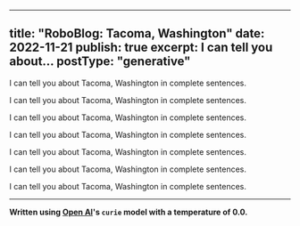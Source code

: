 
---
title: "RoboBlog: Tacoma, Washington"
date: 2022-11-21
publish: true
excerpt: I can tell you about…
postType: "generative"
---
I can tell you about Tacoma, Washington in complete sentences.

I can tell you about Tacoma, Washington in complete sentences.

I can tell you about Tacoma, Washington in complete sentences.

I can tell you about Tacoma, Washington in complete sentences.

I can tell you about Tacoma, Washington in complete sentences.

I can tell you about Tacoma, Washington in complete sentences.

I can tell you about Tacoma, Washington in complete sentences.

---
**Written using [Open AI](https://openai.com/)'s `curie` model with a temperature of 0.0.**

